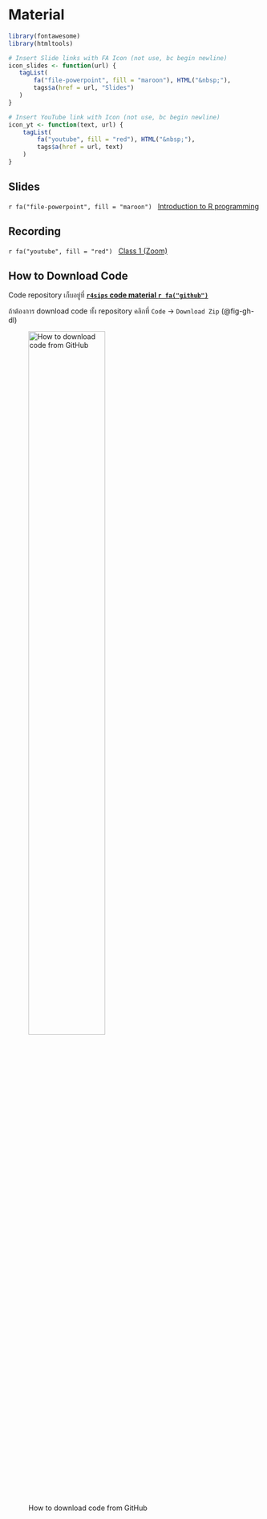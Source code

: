 # Material {.unnumbered}

```r
library(fontawesome)
library(htmltools)
```

```r
# Insert Slide links with FA Icon (not use, bc begin newline)
icon_slides <- function(url) {
   tagList(
       fa("file-powerpoint", fill = "maroon"), HTML("&nbsp;"),
       tags$a(href = url, "Slides")
   )
}
```


```r
# Insert YouTube link with Icon (not use, bc begin newline)
icon_yt <- function(text, url) {
    tagList(
        fa("youtube", fill = "red"), HTML("&nbsp;"),
        tags$a(href = url, text)
    )
}
```

## Slides


`r fa("file-powerpoint", fill = "maroon")` &nbsp; [Introduction to R programming](https://docs.google.com/presentation/d/1GwpYynU4XmX0XZ6jSkdpp9KHQ2hMcS0P65CUbq7oKOs/edit?usp=sharing)


## Recording

`r fa("youtube", fill = "red")` &nbsp; [Class 1 (Zoom)](https://youtu.be/ILHRPbOa_js)

## How to Download Code

Code repository เก็บอยู่ที่ **[`r4sips` code material `r fa("github")`](https://github.com/Lightbridge-KS/r4sips-material)** 

ถ้าต้องการ download code ทั้ง repository คลิกที่ `Code` -> `Download Zip` (@fig-gh-dl)

![How to download code from GitHub](/images/material/github-dl-zip.png){#fig-gh-dl width="60%"}